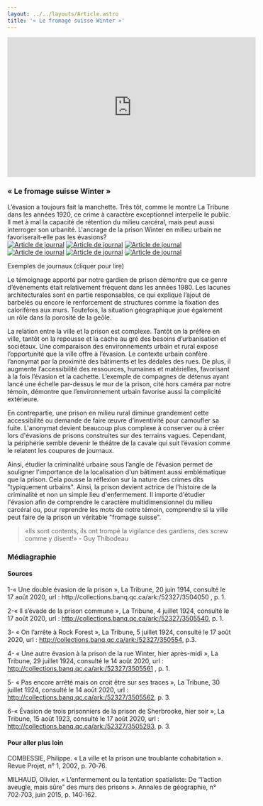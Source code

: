 ```yaml
---
layout: ../../layouts/Article.astro
title: '« Le fromage suisse Winter »'
---
```


<iframe width="560" height="315" src="https://www.youtube.com/embed/S6GQj7lxEKw" title="YouTube video player" frameborder="0" allow="accelerometer; autoplay; clipboard-write; encrypted-media; gyroscope; picture-in-picture; web-share" allowfullscreen></iframe>
     
<Text>
  <h3>« Le fromage suisse Winter »</h3>
  L’évasion a toujours fait la manchette. Très tôt, comme le montre La Tribune dans les années 1920, ce crime à caractère exceptionnel interpelle le public. Il met à mal la capacité de rétention du milieu carcéral, mais peut aussi interroger son urbanité. L'ancrage de la prison Winter en milieu urbain ne favoriserait-elle pas les évasions?
</Text>
<div class="grid grid-cols-6 items-center gap-2">
  <a href="/assets/img/4juillet1924.png" target="_blank"><img src="/assets/img/4juillet1924.png" alt="Article de journal" class="mx-auto" /></a>
  <a href="/assets/img/30juillet1924-GT.png" target="_blank"><img src="/assets/img/30juillet1924-GT.png" alt="Article de journal"  class="mx-auto" /></a>
  <a href="/assets/img/15aout1923-GT.png" target="_blank"><img src="/assets/img/15aout1923-GT.png" alt="Article de journal"  class="mx-auto" /></a>
  <a href="/assets/img/20juin1914-GT.png" target="_blank"><img src="/assets/img/20juin1914-GT.png" alt="Article de journal"  class="mx-auto" /></a>
  <a href="/assets/img/29juillet1924-GT.png" target="_blank"><img src="/assets/img/29juillet1924-GT.png" alt="Article de journal"  class="mx-auto" /></a>
  <a href="/assets/img/5juillet1924-GT.png" target="_blank"><img src="/assets/img/5juillet1924-GT.png" alt="Article de journal"  class="mx-auto" /></a>
</div>
<p class="px-20 text-center text-gray-700 text-xs">Exemples de journaux (cliquer pour lire)</p>
<Text>
Le témoignage apporté par notre gardien de prison démontre que ce genre d’événements était relativement fréquent dans les années 1980. Les lacunes architecturales sont en partie responsables, ce qui explique l’ajout de barbelés ou encore le renforcement de structures comme la fixation des calorifères aux murs. Toutefois, la situation géographique joue également un rôle dans la porosité de la geôle.

La relation entre la ville et la prison est complexe. Tantôt on la préfère en ville, tantôt on la repousse et la cache au gré des besoins d’urbanisation et sociétaux. Une comparaison des environnements urbain et rural expose l’opportunité que la ville offre à l’évasion. Le contexte urbain confère l’anonymat par la proximité des bâtiments et les dédales des rues. De plus, il augmente l’accessibilité des ressources, humaines et matérielles, favorisant à la fois l’évasion et la cachette.  L’exemple de compagnes de détenus ayant lancé une échelle par-dessus le mur de la prison, cité hors caméra par notre témoin, démontre que l’environnement urbain favorise aussi la complicité extérieure.

En contrepartie, une prison en milieu rural diminue grandement cette accessibilité ou demande de faire œuvre d’inventivité pour camoufler sa fuite. L'anonymat devient beaucoup plus complexe à conserver ou à créer lors d'évasions de prisons construites sur des terrains vagues. Cependant, la périphérie semble devenir le théâtre de la cavale qui suit l’évasion comme le relatent les coupures de journaux.

Ainsi, étudier la criminalité urbaine sous l’angle de l’évasion permet de souligner l'importance de la localisation d'un bâtiment aussi emblématique que la prison. Cela pousse la réflexion sur la nature des crimes dits "typiquement urbains". Ainsi, la prison devient actrice de l'histoire de la criminalité et non un simple lieu d'enfermement. Il importe d'étudier l'évasion afin de comprendre le caractère multidimensionnel du milieu carcéral ou, pour reprendre les mots de notre témoin, comprendre si la ville peut faire de la prison un véritable "fromage suisse".
</Text>

<Text>
  <blockquote>«Ils sont contents, ils ont trompé la vigilance des gardiens, des screw comme y disent!» - Guy Thibodeau</blockquote>
</Text>
<Chapitres 
  description=""
  chapitres={
    [
      {label: "Parole à la prison - Présentation", url: "/2020/parole-prison-1"},
      {label: "Prostitution", url: "/2020/parole-prison-2"},
      {label: "Évasion", url: "/2020/parole-prison-3", current: true},
      {label: "Conditions de vie", url: "/2020/parole-prison-4"},
    ]
  }
/>

<div class="p-24 py-12 text-sm bg-gray-400">
  <h3>Médiagraphie</h3>
<h4>Sources</h4>
1-« Une double évasion de la prison », La Tribune, 20 juin 1914, consulté le 17 août 2020, url : http://collections.banq.qc.ca/ark:/52327/3504050 , p. 1.

2-« Il s’évade de la prison commune », La Tribune, 4 juillet 1924, consulté le 17 août 2020, url : http://collections.banq.qc.ca/ark:/52327/3505540, p. 1.

3- « On l’arrête à Rock Forest », La Tribune, 5 juillet 1924, consulté le 17 août 2020, url : http://collections.banq.qc.ca/ark:/52327/350554, p.3.

4- « Une autre évasion à la prison de la rue Winter, hier après-midi », La Tribune, 29 juillet 1924, consulté le 14 août 2020, url : http://collections.banq.qc.ca/ark:/52327/3505561 , p. 1.

5- « Pas encore arrêté mais on croit être sur ses traces », La Tribune, 30 juillet 1924, consulté le 14 août 2020, url : http://collections.banq.qc.ca/ark:/52327/3505562, p. 3.

6-« Évasion de trois prisonniers de la prison de Sherbrooke, hier soir », La Tribune, 15 août 1923, consulté le 17 août 2020, url : http://collections.banq.qc.ca/ark:/52327/3505293, p. 3.

<h4>Pour aller plus loin</h4>
COMBESSIE, Philippe. « La ville et la prison une troublante cohabitation ». Revue Projet, n° 1, 2002, p. 70‑76.

MILHAUD, Olivier. « L’enfermement ou la tentation spatialiste: De “l’action aveugle, mais sûre” des murs des prisons ». Annales de géographie, n° 702‑703, juin 2015, p. 140‑162.
</div>